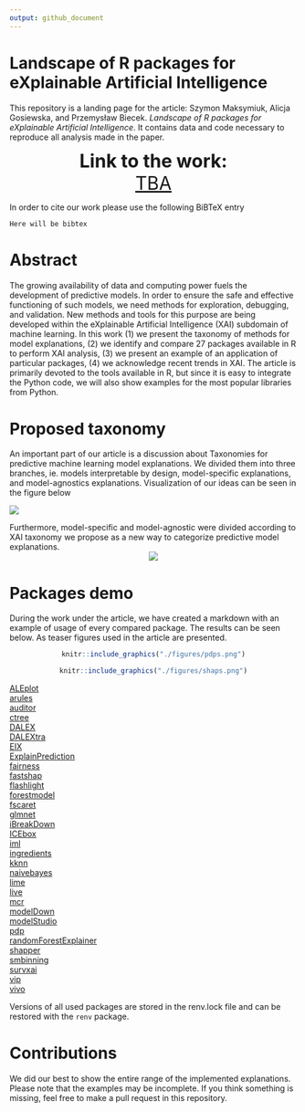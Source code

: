 ```yaml
---
output: github_document
---
```


# Landscape of R packages for eXplainable Artificial Intelligence

This repository is a landing page for  the article: Szymon Maksymiuk, Alicja Gosiewska, and Przemysław Biecek. *Landscape of R packages for eXplainable Artificial Intelligence*. It contains data and code necessary to reproduce all analysis made in the paper.

<center>
 
**<font size="6"> Link to the work: </font> </br>**
<font size="6"><a href="https://mi2datalab.github.io/XAI-tools/ALEplot.html">TBA</a> </font>

</center>

In order to cite our work please use the following BiBTeX entry

```
Here will be bibtex
```


# Abstract 

The growing availability of data and computing power fuels the development of predictive models. In order to ensure the safe and effective functioning of such models, we need methods for exploration, debugging, and validation. New methods and tools for this purpose are being developed within the eXplainable Artificial Intelligence (XAI) subdomain of machine learning.
In this work (1) we present the taxonomy of methods for model explanations, (2) we identify and compare 27 packages available in R to perform XAI analysis, (3) we present an example of an application of particular packages, (4) we acknowledge recent trends in XAI. The article is primarily devoted to the tools available in R, but since it is easy to integrate the Python code, we will also show examples for the most popular libraries from Python.

# Proposed taxonomy

An important part of our article is a discussion about Taxonomies for predictive machine learning model explanations. We divided them into three branches, ie. models interpretable by design, model-specific explanations, and model-agnostics explanations. Visualization of our ideas can be seen in the figure below

![](./figures/xai_taxonomy.png)

Furthermore, model-specific and model-agnostic were divided according to XAI taxonomy we propose as a new way to categorize predictive model explanations. 
<center>
![](./figures/xai_taxonomy_agnostic.png)
</center>

# Packages demo 

During the work under the article, we have created a markdown with an example of usage of every compared package. The results can be seen below. As teaser figures used in the article are presented.


<center>
```r
knitr::include_graphics("./figures/pdps.png")
```

</center>
<center>
```r
knitr::include_graphics("./figures/shaps.png")
```
</center>
 <a href="https://mi2datalab.github.io/XAI-tools/ALEplot.html">ALEplot</a> </br> 
 <a href="https://mi2datalab.github.io/XAI-tools/arules.html">arules</a> </br> 
 <a href="https://mi2datalab.github.io/XAI-tools/auditor.html">auditor</a> </br> 
 <a href="https://mi2datalab.github.io/XAI-tools/ctree.html">ctree</a> </br> 
 <a href="https://mi2datalab.github.io/XAI-tools/DALEX.html">DALEX</a> </br> 
 <a href="https://mi2datalab.github.io/XAI-tools/DALEXtra.html">DALEXtra</a> </br> 
 <a href="https://mi2datalab.github.io/XAI-tools/EIX.html">EIX</a> </br> 
 <a href="https://mi2datalab.github.io/XAI-tools/ExplainPrediction.html">ExplainPrediction</a> </br> 
 <a href="https://mi2datalab.github.io/XAI-tools/fairness.html">fairness</a> </br> 
 <a href="https://mi2datalab.github.io/XAI-tools/fastshap.html">fastshap</a> </br> 
 <a href="https://mi2datalab.github.io/XAI-tools/flashlight.html">flashlight</a> </br> 
 <a href="https://mi2datalab.github.io/XAI-tools/forestmodel.html">forestmodel</a> </br> 
 <a href="https://mi2datalab.github.io/XAI-tools/fscaret.html">fscaret</a> </br> 
 <a href="https://mi2datalab.github.io/XAI-tools/glmnet.html">glmnet</a> </br> 
 <a href="https://mi2datalab.github.io/XAI-tools/iBreakDown.html">iBreakDown</a> </br> 
 <a href="https://mi2datalab.github.io/XAI-tools/ICEbox.html">ICEbox</a> </br> 
 <a href="https://mi2datalab.github.io/XAI-tools/iml.html">iml</a> </br> 
 <a href="https://mi2datalab.github.io/XAI-tools/ingredients.html">ingredients</a> </br> 
 <a href="https://mi2datalab.github.io/XAI-tools/kknn.html">kknn</a> </br> 
 <a href="https://mi2datalab.github.io/XAI-tools/naivebayes.html">naivebayes</a> </br> 
 <a href="https://mi2datalab.github.io/XAI-tools/lime.html">lime</a> </br> 
 <a href="https://mi2datalab.github.io/XAI-tools/live.html">live</a> </br> 
 <a href="https://mi2datalab.github.io/XAI-tools/mcr.html">mcr</a> </br> 
 <a href="https://mi2datalab.github.io/XAI-tools/modelDown.html">modelDown</a> </br> 
 <a href="https://mi2datalab.github.io/XAI-tools/modelStudio.html">modelStudio</a> </br> 
 <a href="https://mi2datalab.github.io/XAI-tools/pdp.html">pdp</a> </br> 
 <a href="https://mi2datalab.github.io/XAI-tools/randomForestExplainer.html">randomForestExplainer</a> </br> 
 <a href="https://mi2datalab.github.io/XAI-tools/shapper.html">shapper</a> </br> 
 <a href="https://mi2datalab.github.io/XAI-tools/smbinning.html">smbinning</a> </br> 
 <a href="https://mi2datalab.github.io/XAI-tools/survxai.html">survxai</a> </br> 
 <a href="https://mi2datalab.github.io/XAI-tools/vip.html">vip</a> </br> 
 <a href="https://mi2datalab.github.io/XAI-tools/vivo.html">vivo</a> </br> 
 
Versions of all used packages are stored in the renv.lock file and can be restored with the `renv` package.
 
# Contributions


We did our best to show the entire range of the implemented explanations. Please note that the examples may be incomplete. If you think something is missing, feel free to make a pull request in this repository.

